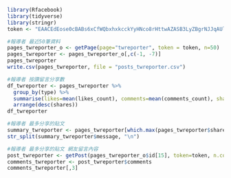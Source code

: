 ```{r, echo=TRUE}
library(Rfacebook)
library(tidyverse)
library(stringr)
token <- "EAACEdEose0cBABs6xCfWQbxhxkcckYyHNco8rHttwAZASB3LyZBgrNJJqAUlSw8z0u9BWfcHcMvaSxMDhDfod0KjJRJzvr6YZB4rZAdRUZAjyeVsbI2z4gNnZBcDv1RicKUgSRIZC8zMRSnZAQfekb3S64JK4PWj07Q7wN137PiFvkidXCl9ziXZBlM4nrkZAnAdUPgXUiZATeQygZDZD"
```

```{r, echo=TRUE}
#報導者 最近50筆資料
pages_twreporter_o <- getPage(page="twreporter", token = token, n=50)  
pages_twreporter <- pages_twreporter_o[,c(-1, -7)]
pages_twreporter
write.csv(pages_twreporter, file = "posts_twreporter.csv")
```

```{r, echo=TRUE}
#報導者 按讚留言分享數
df_twreporter <- pages_twreporter %>%
  group_by(type) %>%
  summarise(likes=mean(likes_count), comments=mean(comments_count), shares=mean(shares_count)) %>%
  arrange(desc(shares))
df_twreporter
```

```{r, echo=TRUE}
#報導者 最多分享的貼文
summary_twreporter <- pages_twreporter[which.max(pages_twreporter$shares_count),]
str_split(summary_twreporter$message, "\n")
```

```{r, echo=TRUE}
#報導者 最多分享的貼文 網友留言內容
post_twreporter <- getPost(pages_twreporter_o$id[15], token=token, n.comments=20, likes=FALSE)
comments_twreporter <- post_twreporter$comments
comments_twreporter[,3]
```
